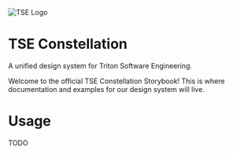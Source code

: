 
<Meta title="Welcome" />

<div
  style={{
    width: "100%",
    textAlign: "center",
    padding: "10rem 0",
    color: "#FCF6E5",
    background: "#0C2B35",
    marginBottom: "48px",
  }}
>
  <img src="/bulb.png" alt="TSE Logo" width={64} height={64} />
  <h1 className="sb-unstyled">TSE Constellation</h1>
  <p className="sb-unstyled">
    A unified design system for Triton Software Engineering.
  </p>
</div>

Welcome to the official TSE Constellation Storybook! This is where documentation and examples for
our design system will live.

# Usage

TODO
